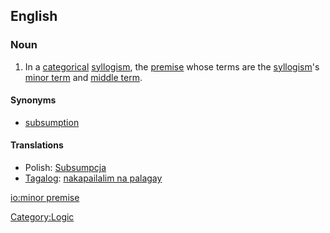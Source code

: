 ==English==

===Noun===
{{en-noun|sg=[[minor]] [[premise]]|s}}

#{{logic}} In a [[categorical]] [[syllogism]], the [[premise]] whose terms are the [[syllogism]]'s [[minor term]] and [[middle term]]. 

====Synonyms====
*[[subsumption]]

====Translations====
*Polish: [[Subsumpcja]]
*[[Tagalog]]: [[nakapailalim na palagay]]

[[Category:Logic]]

[[io:minor premise]]
